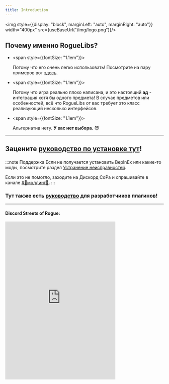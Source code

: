 ```yaml
---
title: Introduction
---
```


<img style={{display: "block", marginLeft: "auto", marginRight: "auto"}} width="400px" src={useBaseUrl("/img/logo.png")}/>

## Почему именно RogueLibs?

- <span style={{fontSize: "1.1em"}}>
  
  Потому что его очень легко использовать! Посмотрите на пару примеров вот [здесь](https://github.com/Chasmical/RogueLibs/tree/main/RogueLibsCore.Test/Tests).
  
  </span>

- <span style={{fontSize: "1.1em"}}>
  
  Потому что игра реально плохо написана, и это настоящий **ад** - интеграция хотя бы одного предмета! В случае предметов или особенностей, всё что RogueLibs от вас требует это класс реализующий несколько интерфейсов.

  </span>

- <span style={{fontSize: "1.1em"}}>
  
  Альтернатив нету. **У вас нет выбора.** 😈
  
  </span>

---

<h2>

Зацените [руководство по установке тут](./user/installation)!

</h2>

:::note Поддержка
Если не получается установить BepInEx или какие-то моды, посмотрите раздел [Устранение неисправностей](./user/troubleshooting).

Если это не помогло, заходите на Дискорд СоРа и спрашивайте в канале [#💬моддинг🔧](https://discord.gg/ja9B2VeReJ).
:::

<h3>

Тут также есть [руководство](dev/getting-started) для разработчиков плагинов!

</h3>

---

<h4>Discord Streets of Rogue:</h4>

<iframe src="https://discord.com/widget?id=766725034445635634&theme=dark" width="350" height="500" allowtransparency="true" frameborder="0" sandbox="allow-popups allow-popups-to-escape-sandbox allow-same-origin allow-scripts"/>
